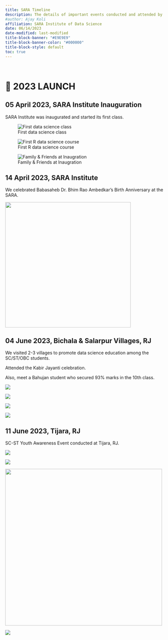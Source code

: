 ```yaml
---
title: SARA Timeline
description: The details of important events conducted and attended by the SARA Institute team.
#author: Ajay Koli
affiliation: SARA Institute of Data Science 
date: 06/14/2023
date-modified: last-modified
title-block-banner: "#E9E9E9"
title-block-banner-color: "#000000"
title-block-style: default
toc: true
---
```


<!-- !["Quantum Leap" artwork by Malvika Raj](images/quantum_leap.jpg){width="700"} -->

<br>

# 🚀 2023 LAUNCH

## 05 April 2023, SARA Institute Inauguration

SARA Institute was inaugurated and started its first class.

::: {layout="[[1,1], [1]]"}
![First data science class](images/first_class1.jpg)

![First R data science course](images/first_class2.jpg)

![Family & Friends at Inaugration](images/inaugration.jpg)
:::

## 14 April 2023, SARA Institute

We celebrated Babasaheb Dr. Bhim Rao Ambedkar's Birth Anniversary at the SARA.

![](images/baba_jayanti.jpg){fig-align="center" width="400"}

## 04 June 2023, Bichala & Salarpur Villages, RJ

We visited 2-3 villages to promote data science education among the SC/ST/OBC students.

Attended the Kabir Jayanti celebration.

Also, meet a Bahujan student who secured 93% marks in the 10th class.

::: {layout-ncol="2" layout-nrow="2" layout-valign="bottom"}
![](images/kabir1.jpg)

![](images/kabir2.jpg)

![](images/kabir3.jpeg)

![](images/kabir4.jpg)
:::

## 11 June 2023, Tijara, RJ

SC-ST Youth Awareness Event conducted at Tijara, RJ.

::: {layout-nrow="2" layout-valign="bottom"}
![](images/tijara1.jpeg)

![](images/tijara2.jpeg)

![](images/tijara3.jpeg){width="500"}

![](images/tijara4.jpeg)
:::
